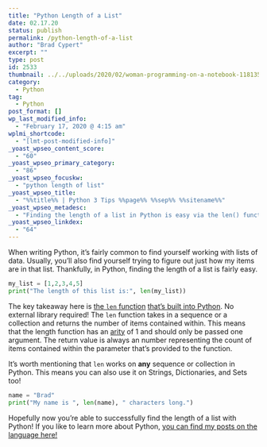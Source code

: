 ```yaml
---
title: "Python Length of a List"
date: 02.17.20
status: publish
permalink: /python-length-of-a-list
author: "Brad Cypert"
excerpt: ""
type: post
id: 2533
thumbnail: ../../uploads/2020/02/woman-programming-on-a-notebook-1181359.jpg
category:
  - Python
tag:
  - Python
post_format: []
wp_last_modified_info:
  - "February 17, 2020 @ 4:15 am"
wplmi_shortcode:
  - "[lmt-post-modified-info]"
_yoast_wpseo_content_score:
  - "60"
_yoast_wpseo_primary_category:
  - "86"
_yoast_wpseo_focuskw:
  - "python length of list"
_yoast_wpseo_title:
  - "%%title%% | Python 3 Tips %%page%% %%sep%% %%sitename%%"
_yoast_wpseo_metadesc:
  - "Finding the length of a list in Python is easy via the len() function. Python's len() function also works on collections and all sequences!"
_yoast_wpseo_linkdex:
  - "64"
---
```


When writing Python, it’s fairly common to find yourself working with lists of data. Usually, you’ll also find yourself trying to figure out just how my items are in that list. Thankfully, in Python, finding the length of a list is fairly easy.

```python
my_list = [1,2,3,4,5]
print("The length of this list is:", len(my_list))
```

The key takeaway here is [the `len` function](https://docs.python.org/3/library/functions.html#len) [that’s built into Python](https://docs.python.org/3/library/functions.html). No external library required! The `len` function takes in a sequence or a collection and returns the number of items contained within. This means that the length function has an [arity](https://en.wikipedia.org/wiki/Arity) of 1 and should only be passed one argument. The return value is always an number representing the count of items contained within the parameter that’s provided to the function.

It’s worth mentioning that `len` works on **any** sequence or collection in
Python. This means you can also use it on Strings, Dictionaries, and Sets too!

```python
name = "Brad"
print("My name is ", len(name), " characters long.")
```

Hopefully now you’re able to successfully find the length of a list with Python! If you like to learn more about Python, [you can find my posts on the language here!](https://www.bradcypert.com/tag/python)
